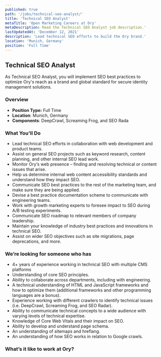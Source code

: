 ```yaml
---
published: true
path: '/jobs/technical-seo-analyst/'
title: 'Technical SEO Analyst'
metaTitle: 'Open Marketing Careers at Ory'
metaDescription: Read the Technical SEO Analyst job description.'
lastUpdatedAt: 'December 12, 2021'
description: 'Lead technical SEO efforts to build the Ory brand.'
location: 'Munich, Germany'
position: 'Full Time'
---
```



## Technical SEO Analyst

<About />

As Technical SEO Analyst, you will implement SEO best practices to optimize
Ory's reach as a brand and global standard for secure identity management
solutions.

### Overview

- **Position Type:** Full Time
- **Location**: Munich, Germany
- **Components**: DeepCrawl, Screaming Frog, and SEO Rada

### What You'll Do

- Lead technical SEO efforts in collaboration with web development and product
  teams.
- Assist on general SEO projects such as keyword research, content planning, and
  other internal SEO lead work.
- Monitor Ory‘s web presence – finding and resolving technical or content issues
  that arise.
- Help us determine internal web content accessibility standards and understand
  how they impact SEO.
- Communicate SEO best practices to the rest of the marketing team, and make
  sure they are being applied.
- Devise a best practice documentation scheme to communicate with engineering
  teams.
- Work with growth marketing experts to foresee impact to SEO during A/B testing
  experiments.
- Communicate SEO roadmap to relevant members of company leadership.
- Maintain your knowledge of industry best practices and innovations in technical SEO.
- Assist on wider SEO objectives such as site migrations, page deprecations, and
  more.

### We’re looking for someone who has

- 4+ years of experience working in technical SEO with multiple CMS platforms
- Understanding of core SEO principles.
- Ability to collaborate across departments, including with engineering.
- A technical understanding of HTML and JavaScript frameworks and how to
  optimize them (additional frameworks and other programming languages are a bonus).
- Experience working with different crawlers to identify technical issues (i.e.
  DeepCrawl, Screaming Frog, and SEO Radar).
- Ability to communicate technical concepts to a wide audience with varying
  levels of technical expertise.
- Knowledge of Core Web Vitals and their impact on SEO.
- Ability to develop and understand page schema.
- An understanding of sitemaps and hreflang.
- An understanding of how SEO works in relation to Google crawls.

### What’s it like to work at Ory?

<WorkAtOry />
